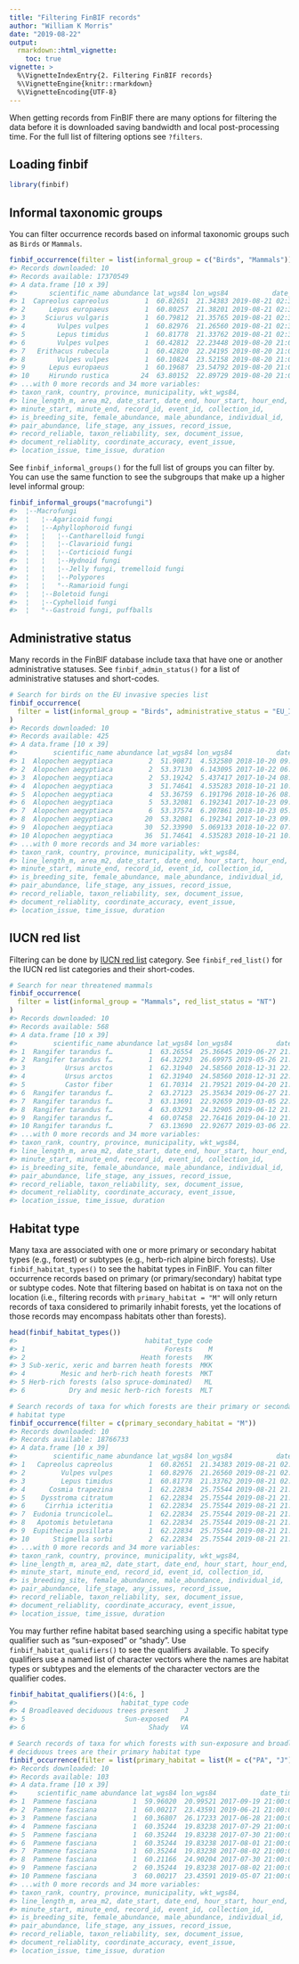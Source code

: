 ```yaml
---
title: "Filtering FinBIF records"
author: "William K Morris"
date: "2019-08-22"
output: 
  rmarkdown::html_vignette:
    toc: true
vignette: >
  %\VignetteIndexEntry{2. Filtering FinBIF records}
  %\VignetteEngine{knitr::rmarkdown}
  %\VignetteEncoding{UTF-8}
---
```



When getting records from FinBIF there are many options for filtering the data
before it is downloaded saving bandwidth and local post-processing time. For the
full list of filtering options see `?filters`.

## Loading finbif

```r
library(finbif)
```

## Informal taxonomic groups
You can filter occurrence records based on informal taxonomic groups such as
`Birds` or `Mammals`.

```r
finbif_occurrence(filter = list(informal_group = c("Birds", "Mammals")))
#> Records downloaded: 10
#> Records available: 17370549
#> A data.frame [10 x 39]
#>        scientific_name abundance lat_wgs84 lon_wgs84           date_time
#> 1  Capreolus capreolus         1  60.82651  21.34383 2019-08-21 02:30:00
#> 2      Lepus europaeus         1  60.80257  21.38201 2019-08-21 02:30:00
#> 3     Sciurus vulgaris         1  60.79812  21.35765 2019-08-21 02:30:00
#> 4        Vulpes vulpes         1  60.82976  21.26560 2019-08-21 02:30:00
#> 5        Lepus timidus         1  60.81778  21.33762 2019-08-21 02:30:00
#> 6        Vulpes vulpes         1  60.42812  22.23448 2019-08-20 21:00:00
#> 7   Erithacus rubecula         1  60.42820  22.24195 2019-08-20 21:00:00
#> 8        Vulpes vulpes         1  60.10824  23.52158 2019-08-20 21:00:00
#> 9      Lepus europaeus         1  60.19687  23.54792 2019-08-20 21:00:00
#> 10     Hirundo rustica        24  63.80152  22.89729 2019-08-20 21:00:00
#> ...with 0 more records and 34 more variables:
#> taxon_rank, country, province, municipality, wkt_wgs84,
#> line_length_m, area_m2, date_start, date_end, hour_start, hour_end,
#> minute_start, minute_end, record_id, event_id, collection_id,
#> is_breeding_site, female_abundance, male_abundance, individual_id,
#> pair_abundance, life_stage, any_issues, record_issue,
#> record_reliable, taxon_reliability, sex, document_issue,
#> document_reliablity, coordinate_accuracy, event_issue,
#> location_issue, time_issue, duration
```

See `finbif_informal_groups()` for the full list of groups you can filter by. 
You can use the same function to see the subgroups that make up a higher
level informal group:

```r
finbif_informal_groups("macrofungi")
#>  ¦--Macrofungi                                                
#>  ¦   ¦--Agaricoid fungi                                       
#>  ¦   ¦--Aphyllophoroid fungi                                  
#>  ¦   ¦   ¦--Cantharelloid fungi                               
#>  ¦   ¦   ¦--Clavarioid fungi                                  
#>  ¦   ¦   ¦--Corticioid fungi                                  
#>  ¦   ¦   ¦--Hydnoid fungi                                     
#>  ¦   ¦   ¦--Jelly fungi, tremelloid fungi                     
#>  ¦   ¦   ¦--Polypores                                         
#>  ¦   ¦   °--Ramarioid fungi                                   
#>  ¦   ¦--Boletoid fungi                                        
#>  ¦   ¦--Cyphelloid fungi                                      
#>  ¦   °--Gastroid fungi, puffballs
```

## Administrative status
Many records in the FinBIF database include taxa that have one or another
administrative statuses. See `finbif_admin_status()` for a list of
administrative statuses and short-codes.

```r
# Search for birds on the EU invasive species list
finbif_occurrence(
  filter = list(informal_group = "Birds", administrative_status = "EU_INVSV")
)
#> Records downloaded: 10
#> Records available: 425
#> A data.frame [10 x 39]
#>         scientific_name abundance lat_wgs84 lon_wgs84           date_time
#> 1  Alopochen aegyptiaca         2  51.90871  4.532580 2018-10-20 09:10:00
#> 2  Alopochen aegyptiaca         2  53.37130  6.143095 2017-10-22 06:00:00
#> 3  Alopochen aegyptiaca         2  53.19242  5.437417 2017-10-24 08:06:00
#> 4  Alopochen aegyptiaca         3  51.74641  4.535283 2018-10-21 10:00:00
#> 5  Alopochen aegyptiaca         4  53.36759  6.191796 2018-10-26 08:15:00
#> 6  Alopochen aegyptiaca         5  53.32081  6.192341 2017-10-23 09:15:00
#> 7  Alopochen aegyptiaca         6  53.37574  6.207861 2018-10-23 05:30:00
#> 8  Alopochen aegyptiaca        20  53.32081  6.192341 2017-10-23 09:15:00
#> 9  Alopochen aegyptiaca        30  52.33990  5.069133 2018-10-22 07:45:00
#> 10 Alopochen aegyptiaca        36  51.74641  4.535283 2018-10-21 10:00:00
#> ...with 0 more records and 34 more variables:
#> taxon_rank, country, province, municipality, wkt_wgs84,
#> line_length_m, area_m2, date_start, date_end, hour_start, hour_end,
#> minute_start, minute_end, record_id, event_id, collection_id,
#> is_breeding_site, female_abundance, male_abundance, individual_id,
#> pair_abundance, life_stage, any_issues, record_issue,
#> record_reliable, taxon_reliability, sex, document_issue,
#> document_reliablity, coordinate_accuracy, event_issue,
#> location_issue, time_issue, duration
```

## IUCN red list
Filtering can be done by [IUCN red list](https://www.iucnredlist.org) 
category. See `finbif_red_list()` for the IUCN red list categories and their 
short-codes.

```r
# Search for near threatened mammals
finbif_occurrence(
  filter = list(informal_group = "Mammals", red_list_status = "NT")
)
#> Records downloaded: 10
#> Records available: 568
#> A data.frame [10 x 39]
#>         scientific_name abundance lat_wgs84 lon_wgs84           date_time
#> 1  Rangifer tarandus f…         1  63.26554  25.36645 2019-06-27 21:00:00
#> 2  Rangifer tarandus f…         1  64.32293  26.69975 2019-05-26 21:00:00
#> 3          Ursus arctos         1  62.31940  24.58560 2018-12-31 22:00:00
#> 4          Ursus arctos         1  62.31940  24.58560 2018-12-31 22:00:00
#> 5          Castor fiber         1  61.70314  21.79521 2019-04-20 21:00:00
#> 6  Rangifer tarandus f…         2  63.27123  25.35634 2019-06-27 21:00:00
#> 7  Rangifer tarandus f…         3  63.13691  22.92659 2019-03-05 22:00:00
#> 8  Rangifer tarandus f…         4  63.03293  24.32905 2019-06-12 21:00:00
#> 9  Rangifer tarandus f…         4  60.07458  22.76416 2019-04-10 21:00:00
#> 10 Rangifer tarandus f…         7  63.13690  22.92677 2019-03-06 22:00:00
#> ...with 0 more records and 34 more variables:
#> taxon_rank, country, province, municipality, wkt_wgs84,
#> line_length_m, area_m2, date_start, date_end, hour_start, hour_end,
#> minute_start, minute_end, record_id, event_id, collection_id,
#> is_breeding_site, female_abundance, male_abundance, individual_id,
#> pair_abundance, life_stage, any_issues, record_issue,
#> record_reliable, taxon_reliability, sex, document_issue,
#> document_reliablity, coordinate_accuracy, event_issue,
#> location_issue, time_issue, duration
```

## Habitat type
Many taxa are associated with one or more primary or secondary habitat types
(e.g., forest) or subtypes (e.g., herb-rich alpine birch forests). Use
`finbif_habitat_types()` to see the habitat types in FinBIF. You can filter
occurrence records based on primary (or primary/secondary) habitat type or
subtype codes. Note that filtering based on habitat is on taxa not on the
location (i.e., filtering records with `primary_habitat = "M"` will only return
records of taxa considered to primarily inhabit forests, yet the locations of
those records may encompass habitats other than forests).

```r
head(finbif_habitat_types())
#>                                habitat_type code
#> 1                                   Forests    M
#> 2                             Heath forests   MK
#> 3 Sub-xeric, xeric and barren heath forests  MKK
#> 4         Mesic and herb-rich heath forests  MKT
#> 5 Herb-rich forests (also spruce-dominated)   ML
#> 6           Dry and mesic herb-rich forests  MLT

# Search records of taxa for which forests are their primary or secondary
# habitat type
finbif_occurrence(filter = c(primary_secondary_habitat = "M"))
#> Records downloaded: 10
#> Records available: 18766733
#> A data.frame [10 x 39]
#>         scientific_name abundance lat_wgs84 lon_wgs84           date_time
#> 1   Capreolus capreolus         1  60.82651  21.34383 2019-08-21 02:30:00
#> 2         Vulpes vulpes         1  60.82976  21.26560 2019-08-21 02:30:00
#> 3         Lepus timidus         1  60.81778  21.33762 2019-08-21 02:30:00
#> 4      Cosmia trapezina         1  62.22834  25.75544 2019-08-21 21:00:00
#> 5    Dysstroma citratum         1  62.22834  25.75544 2019-08-21 21:00:00
#> 6     Cirrhia icteritia         1  62.22834  25.75544 2019-08-21 21:00:00
#> 7  Eudonia truncicolel…         1  62.22834  25.75544 2019-08-21 21:00:00
#> 8   Apotomis betuletana         1  62.22834  25.75544 2019-08-21 21:00:00
#> 9  Eupithecia pusillata         1  62.22834  25.75544 2019-08-21 21:00:00
#> 10      Stigmella sorbi         2  62.22834  25.75544 2019-08-21 21:00:00
#> ...with 0 more records and 34 more variables:
#> taxon_rank, country, province, municipality, wkt_wgs84,
#> line_length_m, area_m2, date_start, date_end, hour_start, hour_end,
#> minute_start, minute_end, record_id, event_id, collection_id,
#> is_breeding_site, female_abundance, male_abundance, individual_id,
#> pair_abundance, life_stage, any_issues, record_issue,
#> record_reliable, taxon_reliability, sex, document_issue,
#> document_reliablity, coordinate_accuracy, event_issue,
#> location_issue, time_issue, duration
```

You may further refine habitat based searching using a specific habitat type
qualifier such as "sun-exposed" or "shady". Use `finbif_habitat_qualifiers()`
to see the qualifiers available. To specify qualifiers use a named list of
character vectors where the names are habitat types or subtypes and the elements
of the character vectors are the qualifier codes.

```r
finbif_habitat_qualifiers()[4:6, ]
#>                          habitat_type code
#> 4 Broadleaved deciduous trees present    J
#> 5                         Sun-exposed   PA
#> 6                               Shady   VA

# Search records of taxa for which forests with sun-exposure and broadleaved
# deciduous trees are their primary habitat type
finbif_occurrence(filter = list(primary_habitat = list(M = c("PA", "J"))))
#> Records downloaded: 10
#> Records available: 103
#> A data.frame [10 x 39]
#>     scientific_name abundance lat_wgs84 lon_wgs84           date_time
#> 1  Pammene fasciana         1  59.96020  20.99521 2017-09-19 21:00:00
#> 2  Pammene fasciana         1  60.00217  23.43591 2019-06-21 21:00:00
#> 3  Pammene fasciana         1  60.36807  26.17233 2017-06-28 21:00:00
#> 4  Pammene fasciana         1  60.35244  19.83238 2017-07-29 21:00:00
#> 5  Pammene fasciana         1  60.35244  19.83238 2017-07-30 21:00:00
#> 6  Pammene fasciana         1  60.35244  19.83238 2017-08-01 21:00:00
#> 7  Pammene fasciana         1  60.35244  19.83238 2017-08-02 21:00:00
#> 8  Pammene fasciana         1  60.21166  24.90204 2017-07-30 21:00:00
#> 9  Pammene fasciana         2  60.35244  19.83238 2017-08-02 21:00:00
#> 10 Pammene fasciana         3  60.00217  23.43591 2019-05-07 21:00:00
#> ...with 0 more records and 34 more variables:
#> taxon_rank, country, province, municipality, wkt_wgs84,
#> line_length_m, area_m2, date_start, date_end, hour_start, hour_end,
#> minute_start, minute_end, record_id, event_id, collection_id,
#> is_breeding_site, female_abundance, male_abundance, individual_id,
#> pair_abundance, life_stage, any_issues, record_issue,
#> record_reliable, taxon_reliability, sex, document_issue,
#> document_reliablity, coordinate_accuracy, event_issue,
#> location_issue, time_issue, duration
```
